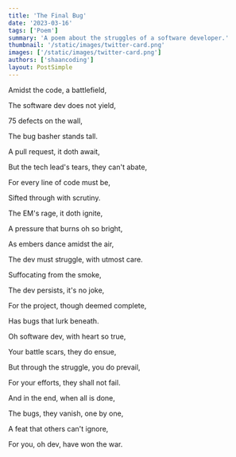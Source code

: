 ```yaml
---
title: 'The Final Bug'
date: '2023-03-16'
tags: ['Poem']
summary: 'A poem about the struggles of a software developer.'
thumbnail: '/static/images/twitter-card.png'
images: ['/static/images/twitter-card.png']
authors: ['shaancoding']
layout: PostSimple
---
```


Amidst the code, a battlefield,

The software dev does not yield,

75 defects on the wall,

The bug basher stands tall.


A pull request, it doth await,

But the tech lead's tears, they can't abate,

For every line of code must be,

Sifted through with scrutiny.


The EM's rage, it doth ignite,

A pressure that burns oh so bright,

As embers dance amidst the air,

The dev must struggle, with utmost care.


Suffocating from the smoke, 

The dev persists, it's no joke,

For the project, though deemed complete,

Has bugs that lurk beneath.


Oh software dev, with heart so true,

Your battle scars, they do ensue,

But through the struggle, you do prevail,

For your efforts, they shall not fail.


And in the end, when all is done,

The bugs, they vanish, one by one,

A feat that others can't ignore,

For you, oh dev, have won the war.